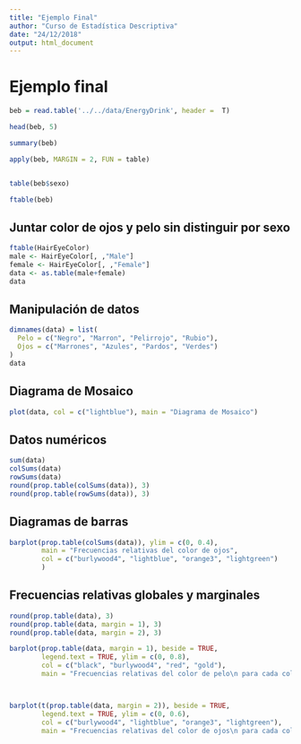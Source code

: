 ```yaml
---
title: "Ejemplo Final"
author: "Curso de Estadística Descriptiva"
date: "24/12/2018"
output: html_document
---
```


# Ejemplo final

```r
beb = read.table('../../data/EnergyDrink', header =  T)

head(beb, 5)
```

```r
summary(beb)

apply(beb, MARGIN = 2, FUN = table)


table(beb$sexo)

ftable(beb)

```



## Juntar color de ojos y pelo sin distinguir por sexo

```r
ftable(HairEyeColor)
male <- HairEyeColor[, ,"Male"]
female <- HairEyeColor[, ,"Female"]
data <- as.table(male+female)
data
```

## Manipulación de datos

```r
dimnames(data) = list(
  Pelo = c("Negro", "Marron", "Pelirrojo", "Rubio"),
  Ojos = c("Marrones", "Azules", "Pardos", "Verdes")
)
data
```

## Diagrama de Mosaico

```r
plot(data, col = c("lightblue"), main = "Diagrama de Mosaico")
```

## Datos numéricos
```r
sum(data)
colSums(data)
rowSums(data)
round(prop.table(colSums(data)), 3)
round(prop.table(rowSums(data)), 3)
```

## Diagramas de barras

```r
barplot(prop.table(colSums(data)), ylim = c(0, 0.4),
        main = "Frecuencias relativas del color de ojos",
        col = c("burlywood4", "lightblue", "orange3", "lightgreen")
        )
```

## Frecuencias relativas globales y marginales

```r
round(prop.table(data), 3)
round(prop.table(data, margin = 1), 3)
round(prop.table(data, margin = 2), 3)

barplot(prop.table(data, margin = 1), beside = TRUE,
        legend.text = TRUE, ylim = c(0, 0.8),
        col = c("black", "burlywood4", "red", "gold"), 
        main = "Frecuencias relativas del color de pelo\n para cada color de ojo.")



barplot(t(prop.table(data, margin = 2)), beside = TRUE,
        legend.text = TRUE, ylim = c(0, 0.6),
        col = c("burlywood4", "lightblue", "orange3", "lightgreen"), 
        main = "Frecuencias relativas del color de ojos\n para cada color de pelo")
```

